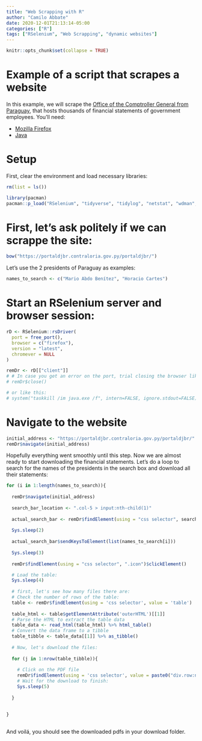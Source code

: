 ```yaml
---
title: "Web Scrapping with R"
author: "Camilo Abbate"
date: 2020-12-01T21:13:14-05:00
categories: ["R"]
tags: ["RSelenium", "Web Scrapping", "dynamic websites"]
---
```


```r
knitr::opts_chunk$set(collapse = TRUE)
```

# Example of a script that scrapes a website

In this example, we will scrape the [Office of the Comptroller General from Paraguay](https://portaldjbr.contraloria.gov.py/portaldjbr/), that hosts thousands of financial statements of government employees. You'll need:

- [Mozilla Firefox](https://www.mozilla.org/en-US/firefox/new/)
- [Java](https://www.java.com/en/download/manual.jsp)


# Setup

First, clear the environment and load necessary libraries:

```r
rm(list = ls()) 

library(pacman)
pacman::p_load("RSelenium", "tidyverse", "tidylog", "netstat", "wdman","polite","rvest")
```


# First, let's ask politely if we can scrappe the site:

```r

bow("https://portaldjbr.contraloria.gov.py/portaldjbr/")


```
Let's use the 2 presidents of Paraguay as examples:

```r
names_to_search <- c("Mario Abdo Benítez", "Horacio Cartes")
```



# Start an RSelenium server and browser session:

```r
rD <- RSelenium::rsDriver(
  port = free_port(),
  browser = c("firefox"),
  version = "latest",
  chromever = NULL
)

remDr <- rD[["client"]]
# # In case you get an error on the port, trial closing the browser like this:
# remDr$close()

# or like this:
# system("taskkill /im java.exe /f", intern=FALSE, ignore.stdout=FALSE)
```

# Navigate to the website

```r
initial_address <- "https://portaldjbr.contraloria.gov.py/portaldjbr/"
remDr$navigate(initial_address)
```


Hopefully everything went smoothly until this step. Now we are almost ready to start downloading the financial statements. Let's do a loop to search for the names of the presidents in the search box and download all their statements:

```r

for (i in 1:length(names_to_search)){
  
  remDr$navigate(initial_address)
  
  search_bar_location <- ".col-5 > input:nth-child(1)"
  
  actual_search_bar <- remDr$findElement(using = "css selector", search_bar_location)
  
  Sys.sleep(2)
  
  actual_search_bar$sendKeysToElement(list(names_to_search[i]))
  
  Sys.sleep(3)
  
  remDr$findElement(using = "css selector", ".icon")$clickElement()

  # Load the table:
  Sys.sleep(4)
  
  # first, let's see how many files there are:
  # Check the number of rows of the table:
  table <- remDr$findElement(using = 'css selector', value = 'table')
  
  table_html <- table$getElementAttribute('outerHTML')[[1]]
  # Parse the HTML to extract the table data
  table_data <- read_html(table_html) %>% html_table()
  # Convert the data frame to a tibble
  table_tibble <- table_data[[1]] %>% as_tibble()
  
  # Now, let's download the files:
  
  for (j in 1:nrow(table_tibble)){
    
    # Click on the PDF file
    remDr$findElement(using = 'css selector', value = paste0("div.row:nth-child(4) > div:nth-child(1) > div:nth-child(1) > div:nth-child(2) > table:nth-child(1) > tbody:nth-child(2) > tr:nth-child(",j,") > td:nth-child(5) > div:nth-child(1) > div:nth-child(1) > button:nth-child(1)"))$clickElement()
    # Wait for the download to finish:
    Sys.sleep(5)
    
  }
  
  
}
  
```

And voilá, you should see the downloaded pdfs in your download folder.